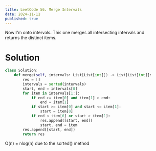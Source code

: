---
title: LeetCode 56. Merge Intervals
date: 2024-11-11
published: true
---

Now I'm onto intervals. This one merges all intersecting intervals and returns the distinct items.

# Solution
```python
class Solution:
    def merge(self, intervals: List[List[int]]) -> List[List[int]]:
        res = []
        intervals = sorted(intervals)
        start, end = intervals[0]
        for item in intervals[1:]:
            if end >= item[0] and item[1] > end:
                end = item[1]
            if start >= item[0] and start <= item[1]:
                start = item[0]
            if end < item[0] or start > item[1]:
                res.append([start, end])
                start, end = item
        res.append([start, end])
        return res
```
O(n) = nlog(n) due to the sorted() method
